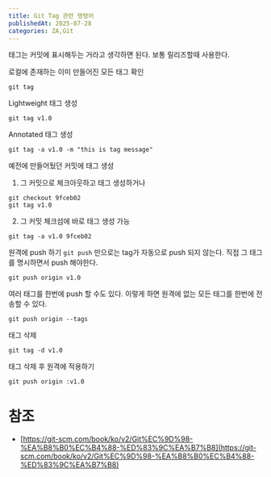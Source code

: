 ```yaml
---
title: Git Tag 관련 명령어
publishedAt: 2025-07-28
categories: ZA,Git
---
```


태그는 커밋에 표시해두는 거라고 생각하면 된다.
보통 릴리즈할때 사용한다.

로컬에 존재하는 이미 만들어진 모든 태그 확인

```
git tag
```

Lightweight 태그 생성

```
git tag v1.0
```

Annotated 태그 생성

```
git tag -a v1.0 -m "this is tag message"
```

예전에 만들어뒀던 커밋에 태그 생성

1. 그 커밋으로 체크아웃하고 태그 생성하거나

```
git checkout 9fceb02
git tag v1.0
```

2. 그 커밋 체크섬에 바로 태그 생성 가능

```
git tag -a v1.0 9fceb02
```

원격에 push 하기
`git push` 만으로는 tag가 자동으로 push 되지 않는다.
직접 그 태그를 명시하면서 push 해야한다.

```
git push origin v1.0
```

여러 태그를 한번에 push 할 수도 있다.
이렇게 하면 원격에 없는 모든 태그를 한번에 전송할 수 있다.

```
git push origin --tags
```

태그 삭제

```
git tag -d v1.0
```

태그 삭제 후 원격에 적용하기

```
git push origin :v1.0
```

# 참조

- [https://git-scm.com/book/ko/v2/Git%EC%9D%98-%EA%B8%B0%EC%B4%88-%ED%83%9C%EA%B7%B8](https://git-scm.com/book/ko/v2/Git%EC%9D%98-%EA%B8%B0%EC%B4%88-%ED%83%9C%EA%B7%B8)
